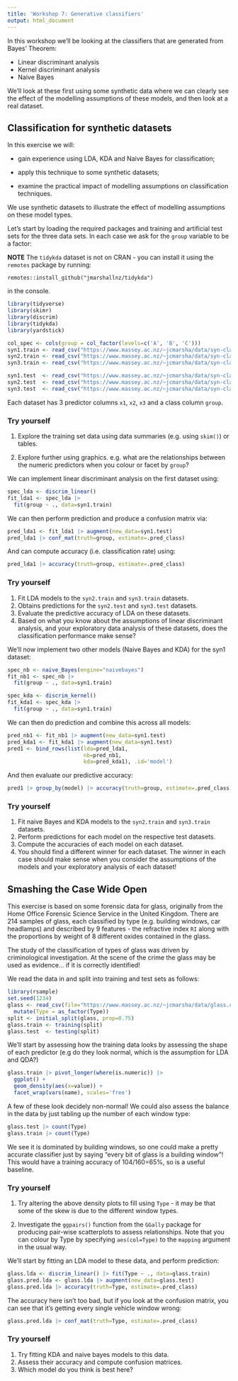 ```yaml
---
title: 'Workshop 7: Generative classifiers'
output: html_document
---
```


In this workshop we'll be looking at the classifiers that are generated from Bayes' Theorem:

 - Linear discriminant analysis
 - Kernel discriminant analysis
 - Naive Bayes

We'll look at these first using some synthetic data where we can clearly see the effect of the modelling assumptions of these models, and then look at a real dataset.

## Classification for synthetic datasets

In this exercise we will:

-   gain experience using LDA, KDA and Naive Bayes for classification;

-   apply this technique to some synthetic datasets;

-   examine the practical impact of modelling assumptions on
    classification techniques.

We use synthetic datasets to illustrate the effect of
modelling assumptions on these model types.

Let's start by loading the required packages and training and artificial test sets
for the three data sets. In each case we ask for the `group` variable to be a factor:

**NOTE** The `tidykda` dataset is not on CRAN - you can install it using the `remotes` package by running:

```
remotes::install_github("jmarshallnz/tidykda")
```

in the console.

```r
library(tidyverse)
library(skimr)
library(discrim)
library(tidykda)
library(yardstick)

col_spec <- cols(group = col_factor(levels=c('A', 'B', 'C')))
syn1.train <- read_csv("https://www.massey.ac.nz/~jcmarsha/data/syn-class1-train.csv", col_types = col_spec)
syn2.train <- read_csv("https://www.massey.ac.nz/~jcmarsha/data/syn-class2-train.csv", col_types = col_spec)
syn3.train <- read_csv("https://www.massey.ac.nz/~jcmarsha/data/syn-class3-train.csv", col_types = col_spec)

syn1.test  <- read_csv("https://www.massey.ac.nz/~jcmarsha/data/syn-class1-test.csv", col_types = col_spec)
syn2.test  <- read_csv("https://www.massey.ac.nz/~jcmarsha/data/syn-class2-test.csv", col_types = col_spec)
syn3.test  <- read_csv("https://www.massey.ac.nz/~jcmarsha/data/syn-class3-test.csv", col_types = col_spec)
```

Each dataset has 3 predictor columns `x1`, `x2`, `x3` and a class column `group`.

### Try yourself

1. Explore the training set data using data summaries (e.g. using `skim()`) or tables.

2. Explore further using graphics. e.g. what are the relationships between the numeric predictors
when you colour or facet by `group`?

We can implement linear discriminant analysis on the first dataset using:

```r
spec_lda <- discrim_linear()
fit_lda1 <- spec_lda |>
  fit(group ~ ., data=syn1.train)
```

We can then perform prediction and produce a confusion matrix via:

```r
pred_lda1 <- fit_lda1 |> augment(new_data=syn1.test)
pred_lda1 |> conf_mat(truth=group, estimate=.pred_class)
```

And can compute accuracy (i.e. classification rate) using:

```r
pred_lda1 |> accuracy(truth=group, estimate=.pred_class)
```

### Try yourself

1. Fit LDA models to the `syn2.train` and `syn3.train` datasets.
2. Obtains predictions for the `syn2.test` and `syn3.test` datasets.
3. Evaluate the predictive accuracy of LDA on these datasets.
4. Based on what you know about the assumptions of linear discriminant analysis, and your exploratory data analysis of these datasets, does the classification performance make sense?

We'll now implement two other models (Naive Bayes and KDA) for the syn1 dataset:

```r
spec_nb <- naive_Bayes(engine="naivebayes")
fit_nb1 <- spec_nb |>
  fit(group ~ ., data=syn1.train)

spec_kda <- discrim_kernel()
fit_kda1 <- spec_kda |>
  fit(group ~ ., data=syn1.train)
```

We can then do prediction and combine this across all models:

```r
pred_nb1 <- fit_nb1 |> augment(new_data=syn1.test)
pred_kda1 <- fit_kda1 |> augment(new_data=syn1.test)
pred1 <- bind_rows(list(lda=pred_lda1,
                        nb=pred_nb1,
                        kda=pred_kda1), .id='model')
```

And then evaluate our predictive accuracy:

```r
pred1 |> group_by(model) |> accuracy(truth=group, estimate=.pred_class)
```

### Try yourself

1. Fit naive Bayes and KDA models to the `syn2.train` and `syn3.train` datasets.
2. Perform predictions for each model on the respective test datasets.
3. Compute the accuracies of each model on each dataset.
4. You should find a different winner for each dataset. The winner in each case should make sense when you consider the assumptions of the models and your exploratory analysis of each dataset!


## Smashing the Case Wide Open

This exercise is based on some forensic data for glass, originally from
the Home Office Forensic Science Service in the United Kingdom. There
are 214 samples of glass, each classified by type (e.g. building
windows, car headlamps) and described by 9 features - the refractive
index `RI` along with the proportions by weight of 8 different oxides
contained in the glass.

The study of the classification of types of glass was driven by
criminological investigation. At the scene of the crime the glass may be
used as evidence... if it is correctly identified!

We read the data in and split into training and test sets as follows:

```r
library(rsample)
set.seed(1234)
glass <- read_csv(file="https://www.massey.ac.nz/~jcmarsha/data/glass.csv") |>
  mutate(Type = as_factor(Type))
split <- initial_split(glass, prop=0.75)
glass.train <- training(split)
glass.test  <- testing(split)
```

We'll start by assessing how the training data looks by assessing the shape of each predictor (e.g do they look normal, which is the assumption for LDA and QDA?)

```r
glass.train |> pivot_longer(where(is.numeric)) |>
  ggplot() +
  geom_density(aes(x=value)) +
  facet_wrap(vars(name), scales='free')
```

A few of these look decidely non-normal! We could also assess the balance in the data by just tabling up the number of each window type:

```r
glass.test |> count(Type)
glass.train |> count(Type)
```

We see it is dominated by building windows, so one could make a pretty accurate classifier just by saying "every bit of glass is a building window"! This would have a training accuracy of 104/160=65%, so is a useful baseline.

### Try yourself

1. Try altering the above density plots to fill using `Type` - it may be that some of the skew is due to the different window types.

2. Investigate the `ggpairs()` function from the `GGally` package for producing pair-wise scatterplots to assess relationships. Note that you can colour by Type by specifying `aes(col=Type)` to the `mapping` argument in the usual way.


We'll start by fitting an LDA model to these data, and perform prediction:

```r
glass.lda <- discrim_linear() |> fit(Type ~ ., data=glass.train)
glass.pred.lda <- glass.lda |> augment(new_data=glass.test)
glass.pred.lda |> accuracy(truth=Type, estimate=.pred_class)
```

The accuracy here isn't too bad, but if you look at the confusion matrix, you can see that it's getting every single vehicle window wrong:

```r
glass.pred.lda |> conf_mat(truth=Type, estimate=.pred_class)
```

### Try yourself

1. Try fitting KDA and naive bayes models to this data.
2. Assess their accuracy and compute confusion matrices.
3. Which model do you think is best here?
